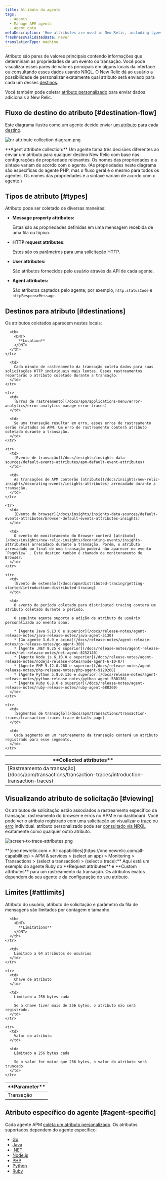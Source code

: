 ```yaml
---
title: Atributo do agente
tags:
  - Agents
  - Manage APM agents
  - Agent data
metaDescription: 'How attributes are used in New Relic, including types, destinations, and limits.'
freshnessValidatedDate: never
translationType: machine
---
```




Atributo são pares de valores principais contendo informações que determinam as propriedades de um evento ou transação. Você pode visualizar esses pares de valores principais em alguns locais da interface ou consultando esses dados usando NRQL. O New Relic dá ao usuário a possibilidade de personalizar exatamente qual atributo será enviado para cada um desses [destinos](#destinations).

Você também pode coletar [atributo personalizado](/docs/apm/other-features/attributes/collecting-custom-attributes) para enviar dados adicionais à New Relic.

## Fluxo de destino do atributo [#destination-flow]

Este diagrama ilustra como um agente decide enviar [um atributo](#types) para cada [destino](#destinations).

<img
  title="nr attribute collection diagram.png"
  alt="nr attribute collection diagram.png"
  src={apmAttributeCollectionDiagram}
/>

<figcaption>
  <DNT>**Agent attribute collection:**</DNT> Um agente toma três decisões diferentes ao enviar um atributo para qualquer destino New Relic com base nas configurações de propriedade relevantes. Os nomes das propriedades e a sintaxe variam de acordo com o agente. (As propriedades neste diagrama são específicas do agente PHP, mas o fluxo geral é o mesmo para todos os agentes. Os nomes das propriedades e a sintaxe variam de acordo com o agente.)
</figcaption>

## Tipos de atributo [#types]

Atributo pode ser coletado de diversas maneiras:

* <DNT>**Message property attributes:**</DNT>

  Estas são as propriedades definidas em uma mensagem recebida de uma fila ou tópico.

* <DNT>**HTTP request attributes:**</DNT>

  Estes são os parâmetros para uma solicitação HTTP.

* <DNT>**User attributes:**</DNT>

  São atributos fornecidos pelo usuário através da API de cada agente.

* <DNT>**Agent attributes:**</DNT>

  São atributos captados pelo agente; por exemplo, `http.statusCode` e `httpResponseMessage`.

## Destinos para atributo [#destinations]

Os atributos coletados aparecem nestes locais:

<table>
  <thead>
    <tr>
      <th width={200}>
        <DNT>
          **Collected attributes**
        </DNT>
      </th>

      <th>
        <DNT>
          **Location**
        </DNT>
      </th>
    </tr>
  </thead>

  <tbody>
    <tr>
      <td>
        [Rastreamento da transação](/docs/apm/transactions/transaction-traces/introduction-transaction-traces)
      </td>

      <td>
        Cada minuto de rastreamento da transação coleta dados para suas solicitações HTTP individuais mais lentas. Esses rastreamentos reportarão o atributo coletado durante a transação.
      </td>
    </tr>

    <tr>
      <td>
        [Erros de rastreamento](/docs/apm/applications-menu/error-analytics/error-analytics-manage-error-traces)
      </td>

      <td>
        Se uma transação resultar em erro, esses erros de rastreamento serão relatados ao APM. Um erro de rastreamento conterá atributo coletado durante a transação.
      </td>
    </tr>

    <tr>
      <td>
        [Evento de transação](/docs/insights/insights-data-sources/default-events-attributes/apm-default-event-attributes)
      </td>

      <td>
        As transações de APM conterão [atributo](/docs/insights/new-relic-insights/decorating-events/insights-attributes) arrecadado durante a transação.
      </td>
    </tr>

    <tr>
      <td>
        [Evento do browser](/docs/insights/insights-data-sources/default-events-attributes/browser-default-events-attributes-insights)
      </td>

      <td>
        O evento de monitoramento do Browser conterá [atributo](/docs/insights/new-relic-insights/decorating-events/insights-attributes) arrecadado durante a transação. Porém, o atributo arrecadado ao final de uma transação poderá não aparecer no evento `PageView` . Este destino também é chamado de monitoramento de Browser.
      </td>
    </tr>

    <tr>
      <td>
        [Evento de extensão](/docs/apm/distributed-tracing/getting-started/introduction-distributed-tracing)
      </td>

      <td>
        O evento de período coletado para distributed tracing conterá um atributo coletado durante o período.

        O seguinte agente suporta a adição de atributo de usuário personalizado ao evento span:

        * [Agente Java 5.13.0 e superior](/docs/release-notes/agent-release-notes/java-release-notes/java-agent-5130)
        * [Go agente 3.6.0 e acima](/docs/release-notes/agent-release-notes/go-release-notes/go-agent-360)
        * [Agente .NET 8.25 e superior](/docs/release-notes/agent-release-notes/net-release-notes/net-agent-8252140)
        * [Agente Node.js 6.10.0 e superior](/docs/release-notes/agent-release-notes/nodejs-release-notes/node-agent-6-10-0/)
        * [Agente PHP 9.12.0.268 e superior](/docs/release-notes/agent-release-notes/php-release-notes/php-agent-9120268)
        * [Agente Python 5.8.0.136 e superior](/docs/release-notes/agent-release-notes/python-release-notes/python-agent-580136)
        * [Agente Ruby 6.8.0 e superior](/docs/release-notes/agent-release-notes/ruby-release-notes/ruby-agent-680360)
      </td>
    </tr>

    <tr>
      <td>
        [Segmentos de transação](/docs/apm/transactions/transaction-traces/transaction-traces-trace-details-page)
      </td>

      <td>
        Cada segmento em um rastreamento da transação conterá um atributo registrado para esse segmento.
      </td>
    </tr>
  </tbody>
</table>

## Visualizando atributo de solicitação [#viewing]

Os atributos de solicitação estão associados a rastreamento específico da transação, rastreamento do browser e erros no APM e no dashboard. Você pode ver o atributo registrado com uma solicitação ao visualizar o [trace](/docs/apm/transactions/transaction-traces/introduction-transaction-traces#find-view) ou [erro](/docs/apm/applications-menu/error-analytics/error-analytics-explore-events-behind-errors) individual. atributo personalizado pode ser [consultado via NRQL](/docs/insights/nrql-new-relic-query-language/nrql-resources/nrql-syntax-components-functions#syntax) exatamente como qualquer outro atributo.

<img
  title="screen-tx-trace-attributes.png"
  alt="screen-tx-trace-attributes.png"
  src={apmRequestAttributes}
/>

<figcaption>
  <DNT>**[one.newrelic.com > All capabilities](https://one.newrelic.com/all-capabilities) > APM & services > (select an app) > Monitoring > Transactions > (select a transaction) > (select a trace):**</DNT> Aqui está um exemplo do agente Ruby do <DNT>**Request attributes**</DNT> e <DNT>**Custom attributes**</DNT> para um rastreamento da transação. Os atributos exatos dependem do seu agente e da configuração do seu atributo.
</figcaption>

## Limites [#attlimits]

Atributo do usuário, atributo de solicitação e parâmetro da fila de mensagens são limitados por contagem e tamanho.

<table>
  <thead>
    <tr>
      <th width={200}>
        <DNT>
          **Parameter**
        </DNT>
      </th>

      <th>
        <DNT>
          **Limitations**
        </DNT>
      </th>
    </tr>
  </thead>

  <tbody>
    <tr>
      <td>
        Transação
      </td>

      <td>
        Limitado a 64 atributos de usuários
      </td>
    </tr>

    <tr>
      <td>
        Chave de atributo
      </td>

      <td>
        Limitado a 256 bytes cada

        Se a chave tiver mais de 256 bytes, o atributo não será registrado.
      </td>
    </tr>

    <tr>
      <td>
        Valor do atributo
      </td>

      <td>
        Limitado a 256 bytes cada

        Se o valor for maior que 256 bytes, o valor do atributo será truncado.
      </td>
    </tr>
  </tbody>
</table>

## Atributo específico do agente [#agent-specific]

Cada agente APM [coleta um atributo personalizado](/docs/agents/manage-apm-agents/agent-data/collect-custom-attributes). Os atributos suportados dependem do agente específico:

* [Go](/docs/agents/go-agent/instrumentation/go-agent-attributes)
* [Java](/docs/agents/java-agent/attributes/enabling-disabling-attributes-java)
* [.NET](/docs/agents/net-agent/attributes/net-agent-attributes)
* [Node.js](/docs/agents/nodejs-agent/attributes/nodejs-agent-attributes)
* [PHP](/docs/agents/php-agent/attributes/php-agent-attributes)
* [Python](/docs/agents/python-agent/attributes/python-agent-attributes)
* [Ruby](/docs/agents/ruby-agent/attributes/ruby-agent-attributes)